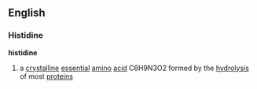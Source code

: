 ==English==
===Histidine===
'''histidine'''

#a [[crystalline]] [[essential]] [[amino]] [[acid]] C6H9N3O2 formed by the [[hydrolysis]] of most [[protein]]s